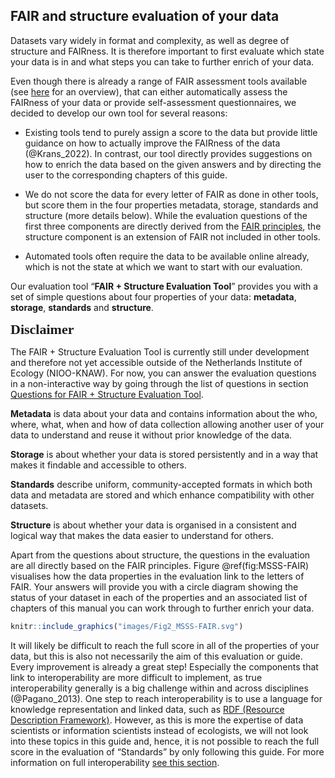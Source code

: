 ## FAIR and structure evaluation of your data {#evaluation}

Datasets vary widely in format and complexity, as well as degree of structure and FAIRness. It is therefore important to first evaluate which state your data is in and what steps you can take to further enrich of your data. 

Even though there is already a range of FAIR assessment tools available (see [here](https://fairassist.org/) for an overview), that can either automatically assess the FAIRness of your data or provide self-assessment questionnaires, we decided to develop our own tool for several reasons:

- Existing tools tend to purely assign a score to the data but provide little guidance on how to actually improve the FAIRness of the data (@Krans_2022). In contrast, our tool directly provides suggestions on how to enrich the data based on the given answers and by directing the user to the corresponding chapters of this guide.

- We do not score the data for every letter of FAIR as done in other tools, but score them in the four properties metadata, storage, standards and structure (more details below). While the evaluation questions of the first three components are directly derived from the [FAIR principles](#what-is-fair), the structure component is an extension of FAIR not included in other tools. 

- Automated tools often require the data to be available online already, which is not the state at which we want to start with our evaluation.


Our evaluation tool “**FAIR + Structure Evaluation Tool**” provides you with a set of simple questions about four properties of your data: **metadata**, **storage**, **standards** and **structure**.

::: {.disclaimer .disclaimerimg}
[**Disclaimer**]{style="font: 22px 'Asap';"}

The FAIR + Structure Evaluation Tool is currently still under development and therefore not yet accessible outside of the Netherlands Institute of Ecology (NIOO-KNAW). For now, you can answer the evaluation questions in a non-interactive way by going through the list of questions in section [Questions for FAIR + Structure Evaluation Tool](#questions-tool).
:::

**Metadata** is data about your data and contains information about the who, where, what, when and how of data collection allowing another user of your data to understand and reuse it without prior knowledge of the data.

**Storage** is about whether your data is stored persistently and in a way that makes it findable and accessible to others.

**Standards** describe uniform, community-accepted formats in which both data and metadata are stored and which enhance compatibility with other datasets.

**Structure** is about whether your data is organised in a consistent and logical way that makes the data easier to understand for others.

Apart from the questions about structure, the questions in the evaluation are all directly based on the FAIR principles. Figure \@ref(fig:MSSS-FAIR) visualises how the data properties in the evaluation link to the letters of FAIR. Your answers will provide you with a circle diagram showing the status of your dataset in each of the properties and an associated list of chapters of this manual you can work through to further enrich your data.

```r

knitr::include_graphics("images/Fig2_MSSS-FAIR.svg")

```

::: {.infobox .infoimg}
It will likely be difficult to reach the full score in all of the properties of your data, but this is also not necessarily the aim of this evaluation or guide. Every improvement is already a great step! Especially the components that link to interoperability are more difficult to implement, as true interoperability generally is a big challenge within and across disciplines (@Pagano_2013). One step to reach interoperability is to use a language for knowledge representation and linked data, such as [RDF (Resource Description Framework)](#RDF). However, as this is more the expertise of data scientists or information scientists instead of ecologists, we will not look into these topics in this guide and, hence, it is not possible to reach the full score in the evaluation of “Standards” by only following this guide. For more information on full interoperability [see this section](#fully-interoperable).
:::

<div>